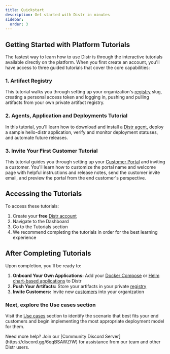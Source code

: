 ```yaml
---
title: Quickstart
description: Get started with Distr in minutes
sidebar:
  order: 3
---
```



## Getting Started with Platform Tutorials

The fastest way to learn how to use Distr is through the interactive tutorials available directly on the platform. When you first create an account, you'll have access to three guided tutorials that cover the core capabilities:

<ThemeImage
  lightSrc="/src/assets/docs/getting-started/quickstart/tutorials-light.png"
  darkSrc="/src/assets/docs/getting-started/quickstart/tutorials-dark.png"
  alt="Fully-Self-Managed diagram"
/>

### 1. Artifact Registry

This tutorial walks you through setting up your organization's [registry](/docs/product/registry/) slug, creating a personal access token and logging in, pushing and pulling artifacts from your own private artifact registry.

### 2. Agents, Application and Deployments Tutorial

In this tutorial, you'll learn how to download and install a [Distr agent](/docs/product/agents/), deploy a sample hello-distr application, verify and monitor deployment statuses, and automate future releases.

### 3. Invite Your First Customer Tutorial

This tutorial guides you through setting up your [Customer Portal](/docs/product/customer-portal/) and inviting a customer. You'll learn how to customize the portal name and welcome page with helpful instructions and release notes, send the customer invite email, and preview the portal from the end customer's perspective.

## Accessing the Tutorials

To access these tutorials:

1. Create your **free** [Distr account](https://app.distr.sh/login)
2. Navigate to the Dashboard
3. Go to the Tutorials section
4. We recommend completing the tutorials in order for the best learning experience

## After Completing Tutorials

Upon completion, you'll be ready to:

1. **Onboard Your Own Applications:** Add your [Docker Compose](/docs/guides/platform-management/onboarding-a-docker-app/) or [Helm chart-based applications](/docs/guides/platform-management/onboarding-a-helm-app/) to Distr
2. **Push Your Artifacts:** Store your artifacts in your private [registry](/docs/product/registry/)
3. **Invite Customers:** Invite new [customers](/docs/guides/platform-management/onboarding-a-new-customer/) into your organization

### Next, explore the Use cases section

Visit the [Use cases](/docs/use-cases/fully-self-managed/) section to identify the scenario that best fits your end customers and begin implementing the most appropriate deployment model for them.

<Aside type="tip">
  Need more help? Join our [Community Discord
  Server](https://discord.gg/6qqBSAWZfW) for assistance from our team and other
  Distr users.
</Aside>
